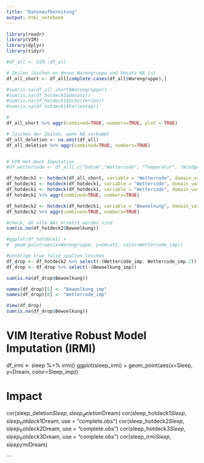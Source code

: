 ```yaml
---
title: "Datenaufbereitung"
output: html_notebook
---
```


```r
library(readr)
library(VIM)
library(dplyr)
library(tidyr)

#df_all <- VIM::df_all

# Zeilen löschen an denen Warengruppe und Umsatz NA ist
df_all_short <- df_all[complete.cases(df_all$Warengruppe),]

#sum(is.na(df_all_short$Warengruppe))
#sum(is.na(df_hotdeck1$Umsatz))
#sum(is.na(df_hotdeck1$Schulferien))
#sum(is.na(df_hotdeck1$Ferientag))

#
df_all_short %>% aggr(combined=TRUE, numbers=TRUE, plot = TRUE)

# löschen der Zeilen, wenn NA vorkommt
df_all_deletion <- na.omit(df_all)
df_all_deletion %>% aggr(combined=TRUE, numbers=TRUE)


# VIM Hot-Deck Imputation
#df_wettercode <- df_all[,c("Datum","Wettercode", "Temperatur", "Windgeschwindigkeit", "Bewoelkung")]

df_hotdeck1 <- hotdeck(df_all_short, variable = "Wettercode", domain_var = c("Temperatur"), impNA = TRUE)
df_hotdeck1 <- hotdeck(df_hotdeck1, variable = "Wettercode", domain_var = c("Windgeschwindigkeit"), impNA = TRUE)
df_hotdeck1 <- hotdeck(df_hotdeck1, variable = "Wettercode", domain_var = c("Bewoelkung"), impNA = TRUE)
df_hotdeck1 %>% aggr(combined=TRUE, numbers=TRUE)

df_hotdeck2 <- hotdeck(df_hotdeck1, variable = "Bewoelkung", domain_var = c("Wettercode"), impNA = TRUE)
df_hotdeck2 %>% aggr(combined=TRUE, numbers=TRUE)

#check, ob alle NAs ersetzt worden sind
sum(is.na(df_hotdeck2$Bewoelkung))

#ggplot(df_hotdeck1) +
#  geom_point(aes(x=Warengruppe, y=Umsatz, color=Wettercode_imp))

#unnötige true false spalten löschen
df_drop <- df_hotdeck2 %>% select(-(Wettercode_imp: Wettercode_imp.2))
df_drop <- df_drop %>% select(-(Bewoelkung_imp))

sum(is.na(df_drop$Bewoelkung))

names(df_drop)[5] <- "Bewoelkung_imp"
names(df_drop)[8] <- "Wettercode_imp"

View(df_drop)
sum(is.na(df_drop$Bewoelkung))


```


# VIM Iterative Robust Model Imputation (IRMI)
df_irmi <- sleep %>%  irmi()
ggplot(sleep_irmi) +
  geom_point(aes(x=Sleep, y=Dream, color=Sleep_imp))


# Impact
cor(sleep_deletion$Sleep, sleep_deletion$Dream)
cor(sleep_hotdeck1$Sleep, sleep_hotdeck1$Dream, use = "complete.obs")
cor(sleep_hotdeck2$Sleep, sleep_hotdeck2$Dream, use = "complete.obs")
cor(sleep_hotdeck3$Sleep, sleep_hotdeck3$Dream, use = "complete.obs")
cor(sleep_irmi$Sleep, sleep_irmi$Dream)



```

